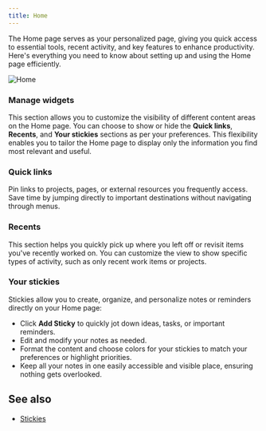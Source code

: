 ```yaml
---
title: Home
---
```


The Home page serves as your personalized page, giving you quick access to essential tools, recent activity, and key features to enhance productivity. Here's everything you need to know about setting up and using the Home page efficiently.

![Home](https://media.docs.plane.so/account/home-page.webp#center)

### Manage widgets

This section allows you to customize the visibility of different content areas on the Home page. You can choose to show or hide the **Quick links**, **Recents**, and **Your stickies** sections as per your preferences. This flexibility enables you to tailor the Home page to display only the information you find most relevant and useful.

### Quick links

Pin links to projects, pages, or external resources you frequently access. Save time by jumping directly to important destinations without navigating through menus.

### Recents

This section helps you quickly pick up where you left off or revisit items you've recently worked on. You can customize the view to show specific types of activity, such as only recent work items or projects.

### Your stickies

Stickies allow you to create, organize, and personalize notes or reminders directly on your Home page:

- Click **Add Sticky** to quickly jot down ideas, tasks, or important reminders.
- Edit and modify your notes as needed.
- Format the content and choose colors for your stickies to match your preferences or highlight priorities.
- Keep all your notes in one easily accessible and visible place, ensuring nothing gets overlooked.

## See also
- [Stickies](/core-concepts/stickies)